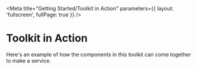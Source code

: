
<Meta
  title="Getting Started/Toolkit in Action"
  parameters={{ layout: 'fullscreen', fullPage: true }}
/>

# Toolkit in Action

Here's an example of how the components in this toolkit can come together to make a service.

<Canvas>
  <Story story={stories.JS} name="JS" />
  <Story story={stories.CSS} name="CSS" />
  <Story story={stories.HTML} name="HTML" />
</Canvas>

